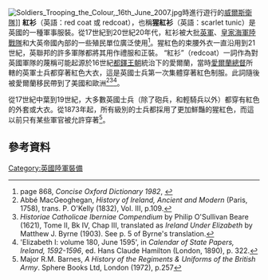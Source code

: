 [[File:Soldiers_Trooping_the_Colour,_16th_June_2007.jpg|thumb]]時進行遊行的[[威爾斯衛隊|威爾斯衛隊]]]]
'''紅衫'''（英語：red coat 或 redcoat），也稱'''猩紅衫'''（英語：scarlet tunic）是英國的一種軍事服裝。從17世紀到20世紀20年代，紅衫被大批[[英國軍隊|英軍]]、[[英國皇家海軍陸戰隊|皇家海軍陸戰隊]]和大英帝國內部的一些殖民單位廣泛使用<ref>page 868, ''Concise Oxford Dictionary 1982'', {{ISBN|0-19-861131-5}}</ref>。猩紅色的束腰外衣一直沿用到21世紀，英聯邦的許多軍隊都將其用作禮服和正裝。 “紅衫”（redcoat）一詞作為對英國軍隊的蔑稱可能起源於16世紀[[都铎王朝|都鐸王朝]]統治下的愛爾蘭，當時[[爱尔兰总督|愛爾蘭總督]]所轄的英軍士兵都穿著紅色大衣，這是英國士兵第一次集體穿著紅色制服。此詞隨後被愛爾蘭移民帶到了美國和歐洲<ref>Abbé MacGeoghegan, ''History of Ireland, Ancient and Modern'' (Paris, 1758), trans. P. O'Kelly (1832), Vol. III, p.109.</ref><ref>''Historiae Catholicae Iberniae Compendium'' by Philip O'Sullivan Beare (1621), Tome II, Bk IV, Chap III, translated as ''Ireland Under Elizabeth'' by Matthew J. Byrne (1903). See p. 5 of Byrne's translation.</ref><ref>'Elizabeth I: volume 180, June 1595', in ''Calendar of State Papers, Ireland, 1592-1596'', ed. Hans Claude Hamilton (London, 1890), p. 322.</ref>。

從17世紀中葉到19世紀，大多數英國士兵（除了砲兵，{{tsl|en|Rifle Brigade (The Prince Consort's Own)|步槍兵}}和輕騎兵以外）都穿有紅色的外套或大衣。從1873年起，所有級別的士兵都採用了更加鮮豔的猩紅色，而這以前只有某些軍官被允許穿著<ref>Major R.M. Barnes, ''A History of the Regiments & Uniforms of the British Army''. Sphere Books Ltd, London (1972), p.257</ref>。
== 參考資料 ==
{{Reflist|2}}

[[Category:英國陸軍裝備|Category:英國陸軍裝備]]